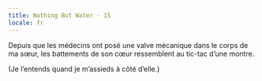 ```yaml
---
title: Nothing But Water - 15
locale: fr
---
```


<GridColumns>
  <Column start="1">
    <NothingButWaterFontBig>
      <p>
        Depuis que les médecins ont posé une valve mécanique dans le corps de ma sœur, les battements de son cœur ressemblent au tic-tac d’une montre.
      </p>
      <p>
        (Je l’entends quand je m’assieds à côté d’elle.)
      </p>
    </NothingButWaterFontBig>
  </Column>
</GridColumns>
